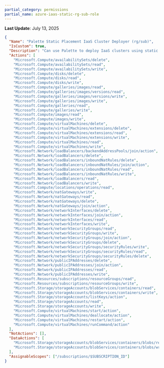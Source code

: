 ```yaml
---
partial_category: permissions
partial_name: azure-iaas-static-rg-sub-role
---
```

**Last Update**: July 13, 2025

```json
{
  "Name": "Palette Static Placement IaaS Cluster Deployer (rg/sub)",
  "IsCustom": true,
  "Description": "Can use Palette to deploy IaaS clusters using static placement. This role contains the permissions that must be applied at the resource group scope level. If deploying multiple clusters in a variety of resource groups within a subscription, apply the role with the subscription as scope instead of the resource group as scope.",
  "Actions": [
    "Microsoft.Compute/availabilitySets/delete",
    "Microsoft.Compute/availabilitySets/read",
    "Microsoft.Compute/availabilitySets/write",
    "Microsoft.Compute/disks/delete",
    "Microsoft.Compute/disks/read",
    "Microsoft.Compute/disks/write",
    "Microsoft.Compute/galleries/images/read",
    "Microsoft.Compute/galleries/images/versions/read",
    "Microsoft.Compute/galleries/images/versions/write",
    "Microsoft.Compute/galleries/images/write",
    "Microsoft.Compute/galleries/read",
    "Microsoft.Compute/galleries/write",
    "Microsoft.Compute/images/read",
    "Microsoft.Compute/images/write",
    "Microsoft.Compute/virtualMachines/delete",
    "Microsoft.Compute/virtualMachines/extensions/delete",
    "Microsoft.Compute/virtualMachines/extensions/read",
    "Microsoft.Compute/virtualMachines/extensions/write",
    "Microsoft.Compute/virtualMachines/read",
    "Microsoft.Compute/virtualMachines/write",
    "Microsoft.Network/loadBalancers/backendAddressPools/join/action",
    "Microsoft.Network/loadBalancers/delete",
    "Microsoft.Network/loadBalancers/inboundNatRules/delete",
    "Microsoft.Network/loadBalancers/inboundNatRules/join/action",
    "Microsoft.Network/loadBalancers/inboundNatRules/read",
    "Microsoft.Network/loadBalancers/inboundNatRules/write",
    "Microsoft.Network/loadBalancers/read",
    "Microsoft.Network/loadBalancers/write",
    "Microsoft.Compute/locations/operations/read",
    "Microsoft.Network/natGateways/write",
    "Microsoft.Network/natGateways/read",
    "Microsoft.Network/natGateways/delete",
    "Microsoft.Network/natGateways/join/action",
    "Microsoft.Network/networkInterfaces/delete",
    "Microsoft.Network/networkInterfaces/join/action",
    "Microsoft.Network/networkInterfaces/read",
    "Microsoft.Network/networkInterfaces/write",
    "Microsoft.Network/networkSecurityGroups/read",
    "Microsoft.Network/networkSecurityGroups/write",
    "Microsoft.Network/networkSecurityGroups/join/action",
    "Microsoft.Network/networkSecurityGroups/delete",
    "Microsoft.Network/networkSecurityGroups/securityRules/write",
    "Microsoft.Network/networkSecurityGroups/securityRules/read",
    "Microsoft.Network/networkSecurityGroups/securityRules/delete",
    "Microsoft.Network/publicIPAddresses/delete",
    "Microsoft.Network/publicIPAddresses/join/action",
    "Microsoft.Network/publicIPAddresses/read",
    "Microsoft.Network/publicIPAddresses/write",
    "Microsoft.Resources/subscriptions/resourceGroups/read",
    "Microsoft.Resources/subscriptions/resourceGroups/write",
    "Microsoft.Storage/storageAccounts/blobServices/containers/read",
    "Microsoft.Storage/storageAccounts/blobServices/containers/write",
    "Microsoft.Storage/storageAccounts/listKeys/action",
    "Microsoft.Storage/storageAccounts/read",
    "Microsoft.Storage/storageAccounts/write",
    "Microsoft.Compute/virtualMachines/start/action",
    "Microsoft.Compute/virtualMachines/deallocate/action",
    "Microsoft.Compute/virtualMachines/restart/action",
    "Microsoft.Compute/virtualMachines/runCommand/action"
  ],
  "NotActions": [],
  "DataActions": [
    "Microsoft.Storage/storageAccounts/blobServices/containers/blobs/read",
    "Microsoft.Storage/storageAccounts/blobServices/containers/blobs/write"
  ],
  "AssignableScopes": ["/subscriptions/$SUBSCRIPTION_ID"]
}
```
